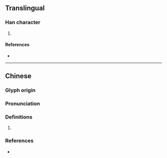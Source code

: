 {{character info/new}}
==Translingual==

===Han character===
{{Han char|rn=86|rad=火|as=06|sn=10|four=97810|canj=FHBT|ids=⿰火血}}

# {{defn|Han|sort=火06}}

====References====
* {{Han ref|kx=0669.120|dkj=18983|hdz=32200.080|uh=70C5|ud=28869|bh=D277|bd=53879}}

----

==Chinese==
{{zh-forms}}

===Glyph origin===
{{Han etym}}

===Pronunciation===
{{zh-pron
|m=xù
|c=kwik1
|mc=
|oc=
|cat=
}}

===Definitions===
{{zh-hanzi}}

# {{rfdef|zh}}

===References===
* {{R:yue:Hanzi}}